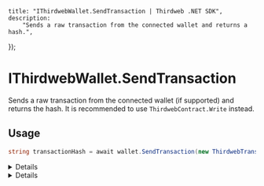 
	title: "IThirdwebWallet.SendTransaction | Thirdweb .NET SDK",
	description:
		"Sends a raw transaction from the connected wallet and returns a hash.",
});

# IThirdwebWallet.SendTransaction

Sends a raw transaction from the connected wallet (if supported) and returns the hash. It is recommended to use `ThirdwebContract.Write` instead.

## Usage

```csharp
string transactionHash = await wallet.SendTransaction(new ThirdwebTransactionInput(...));
```

<Details summary="Parameters">

### ThirdwebTransactionInput

`ThirdwebTransactionInput` object containing necessary transaction details such as `To`, `Data`, `Value`.

</Details>

<Details summary="Return Value">

### string

The transaction hash as a `string`.

</Details>
